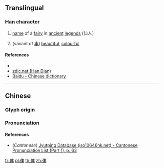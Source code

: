 ==Translingual==

===Han character===
{{Han char|rn=9|rad=人|as=04|sn=6|four=|canj=OQJ|ids=⿰亻丰}}

# {{lb|cmn|archaic}} [[name]] of a [[fairy]] in [[ancient]] [[legend]]s (仙人）
# {{lb|cmn|archaic}} (variant of [[丰]]) [[beautiful]], [[colourful]]

====References====
* {{Han ref|kx=0094.220|dkj=00414|dj=0200.130|hdz=10122.040|uh=4EF9|ud=20217}}
* [http://www.zdic.net/zd/zi/ZdicE4ZdicBBZdicB9.htm zdic.net (Han Dian)]
* [http://dict.baidu.com/s?wd=%81%A7 Baidu - Chinese dictionary]

----

==Chinese==
{{zh-forms}}

===Glyph origin===
{{Han etym}}

===Pronunciation===
{{zh-pron
|m=fēng
|c=fung1
|mc=y
|oc=y
|ma=
|cat=n,a
}}

====References====
* (''Cantonese'') [http://www.iso10646hk.net/jp/document/download.jsp Jyutping Database (iso10646hk.net) - Cantonese Pronunciation List (Part 1), p. 63]

[[fr:仹]]
[[pl:仹]]
[[th:仹]]
[[zh:仹]]